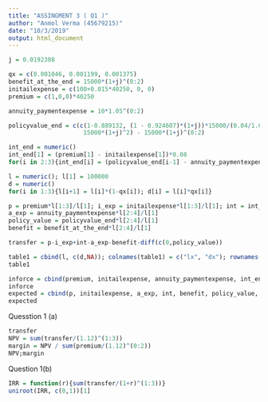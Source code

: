 ```yaml
---
title: "ASSINGMENT 3 ( Q1 )"
author: "Anmol Verma (45679215)"
date: "10/3/2019"
output: html_document
---
```

```r
j = 0.0192308
```

```r
qx = c(0.001046, 0.001199, 0.001375)
benefit_at_the_end = 15000*(1+j)^(0:2)
initailexpense = c(100+0.015*40250, 0, 0)
premium = c(1,0,0)*40250
```

```r
annuity_paymentexpense = 10*1.05^(0:2)
```
```r
policyvalue_end = c(c(1-0.889132, (1 - 0.924607)*(1+j))*15000/(0.04/1.04), 
                     15000*(1+j)^2) - 15000*(1+j)^(0:2)
```

```r
int_end = numeric()
int_end[1] = (premium[1] - initailexpense[1])*0.08
for(i in 2:3){int_end[i] = (policyvalue_end[i-1] - annuity_paymentexpense[i-1])*0.08}
```

```r
l = numeric(); l[1] = 100000
d = numeric()
for(i in 1:3){l[i+1] = l[i]*(1-qx[i]); d[i] = l[i]*qx[i]}
```

```r
p = premium*l[1:3]/l[1]; i_exp = initailexpense*l[1:3]/l[1]; int = int_end*l[1:3]/l[1]
a_exp = annuity_paymentexpense*l[2:4]/l[1]
policy_value = policyvalue_end*l[2:4]/l[1]
benefit = benefit_at_the_end*l[2:4]/l[1]
```

```r
transfer = p-i_exp+int-a_exp-benefit-diff(c(0,policy_value))

table1 = cbind(l, c(d,NA)); colnames(table1) = c("lx", "dx"); rownames(table1) = c(55:58)
table1
````
```r
inforce = cbind(premium, initailexpense, annuity_paymentexpense, int_end, benefit_at_the_end, policyvalue_end)
inforce
expected = cbind(p, initailexpense, a_exp, int, benefit, policy_value, transfer)
expected
```

Quesstion 1 (a)
```r
transfer
NPV = sum(transfer/(1.12)^(1:3))
margin = NPV / sum(premium/(1.12)^(0:2))
NPV;margin
```

Question 1(b)
```r
IRR = function(r){sum(transfer/(1+r)^(1:3))}
uniroot(IRR, c(0,1))[1]
```


